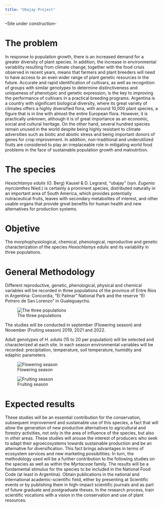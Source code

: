 ```yaml
---
title: "Ubajay Project"
---
```


--Site under construction--

# The problem

In response to population growth, there is an increased demand for a greater diversity of plant species. In addition, the increase in environmental variability resulting from climate change, together with the food crisis observed in recent years, means that farmers and plant breeders will need to have access to an even wider range of plant genetic resources in the future. Accurate and rapid identification of cultivars, as well as recognition of groups with similar genotypes to determine distinctiveness and uniqueness of phenotypic and genetic expression, is the key to improving the performance of cultivars in a practical breeding programs.
Argentina is a country with significant biological diversity, where its great variety of climates offers a highly diversified flora, with around 10,000 plant species, a figure that is in line with almost the entire European flora. However, it is practically unknown, although it is of great importance as an economic, social and cultural heritage. On the other hand, several hundred species remain unused in the world despite being highly resistant to climate adversities such as biotic and abiotic stress and being important donors of genes for crop improvement. In addition, non-traditional and underutilized fruits are considered to play an irreplaceable role in mitigating world food problems in the face of sustainable population growth and malnutrition.

# The species

*Hexachlamys edulis* (O. Berg) Kausel & D. Legrand, “ubajay” (syn. *Eugenia myrcianthes* Nied.) is certainly a prominent species, distributed naturally in an important area of South America, which provides potentially nutraceutical fruits, leaves with secondary metabolites of interest,
and other usable organs that provide great benefits for human health and new alternatives for production systems.

# Objetive

The morphophysiological, chemical, phenological, reproductive and genetic characterization of the species *Hexachlamys edulis* and its variability in three populations.

# General Methodology

Different reproductive, genetic, phenological, physical and chemical variables will be recorded in three populations of the province of Entre Ríos in Argentina: Concordia, "El Palmar" National Park and the reserve "El Potrero de San Lorenzo" in Gualeguaychú.

![The three populations](https://github.com/ipovilonis/ipovilonis.github.io/blob/main/mappoblacion.jpg?raw=true)

The studies will be conducted in september (Flowering season) and November (Fruiting season) 2019, 2021 and 2022.

Adult genotypes of *H. edulis* (15 to 20 per population) will be selected and characterized at each site. In each season environmental variables will be recorded: precipitation, temperature, soil temperature, humidity and edaphic parameters.

![Flowering season](https://github.com/ipovilonis/ipovilonis.github.io/blob/main/IMG_20210909_123203.jpg?raw=true)

![Fruiting season](https://github.com/ipovilonis/ipovilonis.github.io/blob/main/IMG_20211111_104511.jpg?raw=true)

# Expected results

These studies will be an essential contribution for the conservation, subsequent improvement and sustainable use of this species, a fact that will allow the generation of new productive alternatives to agricultural and forestry activities, not only in the area of influence of the species, but also in other areas.
These studies will arouse the interest of producers who seek to adapt their agroecosystems towards sustainable production and be an alternative for diversification. This fact brings advantages in terms of ecosystem services and new marketing possibilities.
In turn, the methodology used will be a further contribution to the following studies on the species as well as within the *Myrtaceae* family.
The results will be a fundamental stimulus for the species to be included in the National Food Code (at least in Argentina).
Obtain publications in the national and international academic-scientific field, either by presenting at Scientific events or by publishing them in high-impact scientific journals and as part of future graduate and postgraduate theses.
In the research process, train scientific vocations with a vision in the conservation and use of plant resources.